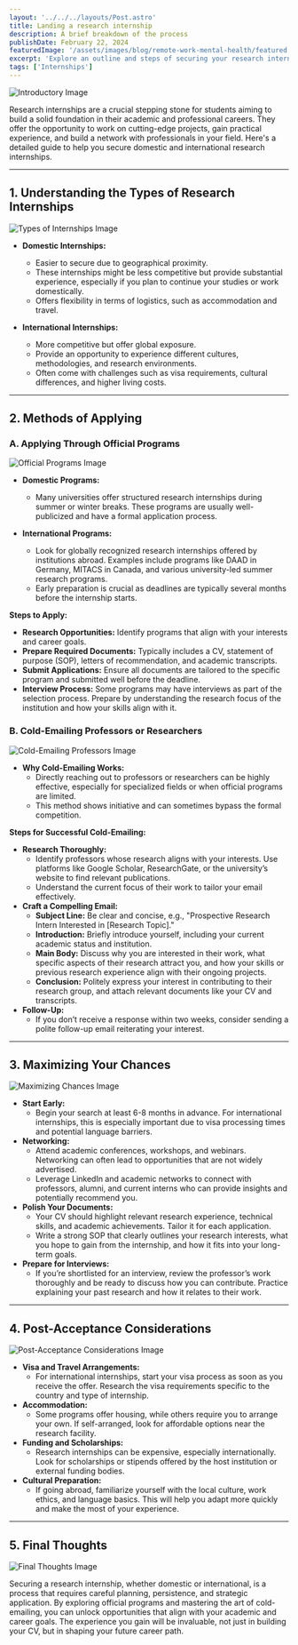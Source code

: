 ```yaml
---
layout: '../../../layouts/Post.astro'
title: Landing a research internship
description: A brief breakdown of the process
publishDate: February 22, 2024
featuredImage: '/assets/images/blog/remote-work-mental-health/featured.jpg'
excerpt: 'Explore an outline and steps of securing your research internship'
tags: ['Internships']
---
```



![Introductory Image](./public/assets/images\blog\research-internships\featured.jpg)

Research internships are a crucial stepping stone for students aiming to build a solid foundation in their academic and professional careers. They offer the opportunity to work on cutting-edge projects, gain practical experience, and build a network with professionals in your field. Here's a detailed guide to help you secure domestic and international research internships.

---

## 1. Understanding the Types of Research Internships

![Types of Internships Image](./public/assets/images\blog\research-internships\featured.jpg)

- **Domestic Internships:**
  - Easier to secure due to geographical proximity.
  - These internships might be less competitive but provide substantial experience, especially if you plan to continue your studies or work domestically.
  - Offers flexibility in terms of logistics, such as accommodation and travel.

- **International Internships:**
  - More competitive but offer global exposure.
  - Provide an opportunity to experience different cultures, methodologies, and research environments.
  - Often come with challenges such as visa requirements, cultural differences, and higher living costs.

---

## 2. Methods of Applying

### A. Applying Through Official Programs

![Official Programs Image](./public/assets/images\blog\research-internships\featured.jpg)

- **Domestic Programs:**
  - Many universities offer structured research internships during summer or winter breaks. These programs are usually well-publicized and have a formal application process.

- **International Programs:**
  - Look for globally recognized research internships offered by institutions abroad. Examples include programs like DAAD in Germany, MITACS in Canada, and various university-led summer research programs.
  - Early preparation is crucial as deadlines are typically several months before the internship starts.

**Steps to Apply:**
- **Research Opportunities:** Identify programs that align with your interests and career goals.
- **Prepare Required Documents:** Typically includes a CV, statement of purpose (SOP), letters of recommendation, and academic transcripts.
- **Submit Applications:** Ensure all documents are tailored to the specific program and submitted well before the deadline.
- **Interview Process:** Some programs may have interviews as part of the selection process. Prepare by understanding the research focus of the institution and how your skills align with it.

### B. Cold-Emailing Professors or Researchers

![Cold-Emailing Professors Image](./public/assets/images\blog\research-internships\featured.jpg)

- **Why Cold-Emailing Works:**
  - Directly reaching out to professors or researchers can be highly effective, especially for specialized fields or when official programs are limited.
  - This method shows initiative and can sometimes bypass the formal competition.

**Steps for Successful Cold-Emailing:**
- **Research Thoroughly:**
  - Identify professors whose research aligns with your interests. Use platforms like Google Scholar, ResearchGate, or the university’s website to find relevant publications.
  - Understand the current focus of their work to tailor your email effectively.
- **Craft a Compelling Email:**
  - **Subject Line:** Be clear and concise, e.g., "Prospective Research Intern Interested in [Research Topic]."
  - **Introduction:** Briefly introduce yourself, including your current academic status and institution.
  - **Main Body:** Discuss why you are interested in their work, what specific aspects of their research attract you, and how your skills or previous research experience align with their ongoing projects.
  - **Conclusion:** Politely express your interest in contributing to their research group, and attach relevant documents like your CV and transcripts.
- **Follow-Up:**
  - If you don’t receive a response within two weeks, consider sending a polite follow-up email reiterating your interest.

---

## 3. Maximizing Your Chances

![Maximizing Chances Image](./public/assets/images\blog\research-internships\featured.jpg)

- **Start Early:**
  - Begin your search at least 6-8 months in advance. For international internships, this is especially important due to visa processing times and potential language barriers.
- **Networking:**
  - Attend academic conferences, workshops, and webinars. Networking can often lead to opportunities that are not widely advertised.
  - Leverage LinkedIn and academic networks to connect with professors, alumni, and current interns who can provide insights and potentially recommend you.
- **Polish Your Documents:**
  - Your CV should highlight relevant research experience, technical skills, and academic achievements. Tailor it for each application.
  - Write a strong SOP that clearly outlines your research interests, what you hope to gain from the internship, and how it fits into your long-term goals.
- **Prepare for Interviews:**
  - If you’re shortlisted for an interview, review the professor’s work thoroughly and be ready to discuss how you can contribute. Practice explaining your past research and how it relates to their work.

---

## 4. Post-Acceptance Considerations

![Post-Acceptance Considerations Image](./public/assets/images\blog\research-internships\featured.jpg)

- **Visa and Travel Arrangements:**
  - For international internships, start your visa process as soon as you receive the offer. Research the visa requirements specific to the country and type of internship.
- **Accommodation:**
  - Some programs offer housing, while others require you to arrange your own. If self-arranged, look for affordable options near the research facility.
- **Funding and Scholarships:**
  - Research internships can be expensive, especially internationally. Look for scholarships or stipends offered by the host institution or external funding bodies.
- **Cultural Preparation:**
  - If going abroad, familiarize yourself with the local culture, work ethics, and language basics. This will help you adapt more quickly and make the most of your experience.

---

## 5. Final Thoughts

![Final Thoughts Image](./public/assets/images\blog\research-internships\featured.jpg)

Securing a research internship, whether domestic or international, is a process that requires careful planning, persistence, and strategic application. By exploring official programs and mastering the art of cold-emailing, you can unlock opportunities that align with your academic and career goals. The experience you gain will be invaluable, not just in building your CV, but in shaping your future career path.

